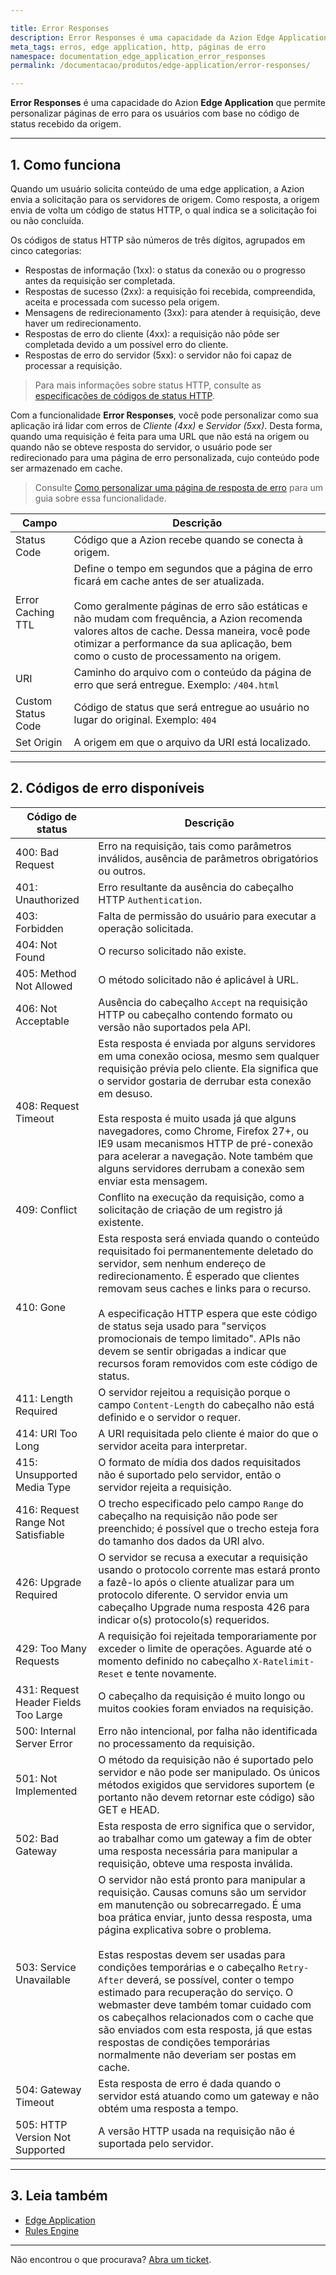 ```yaml
---

title: Error Responses
description: Error Responses é uma capacidade da Azion Edge Application que permite personalizar páginas de erro para os usuários com base no código de status recebido da origem.
meta_tags: erros, edge application, http, páginas de erro
namespace: documentation_edge_application_error_responses
permalink: /documentacao/produtos/edge-application/error-responses/

---
```


**Error Responses** é uma capacidade do Azion **Edge Application** que permite personalizar páginas de erro para os usuários com base no código de status recebido da origem.

---

## 1. Como funciona

Quando um usuário solicita conteúdo de uma edge application, a Azion envia a solicitação para os servidores de origem. Como resposta, a origem envia de volta um código de status HTTP, o qual indica se a solicitação foi ou não concluída.

Os códigos de status HTTP são números de três dígitos, agrupados em cinco categorias:

- Respostas de informação (1xx): o status da conexão ou o progresso antes da requisição ser completada.
- Respostas de sucesso (2xx): a requisição foi recebida, compreendida, aceita e processada com sucesso pela origem.
- Mensagens de redirecionamento (3xx): para atender à requisição, deve haver um redirecionamento.
- Respostas de erro do cliente (4xx): a requisição não pôde ser completada devido a um possível erro do cliente.
- Respostas de erro do servidor (5xx): o servidor não foi capaz de processar a requisição.

> Para mais informações sobre status HTTP, consulte as [especificações de códigos de status HTTP](https://httpwg.org/specs/rfc9110.html#overview.of.status.codes).

Com a funcionalidade **Error Responses**, você pode personalizar como sua aplicação irá lidar com erros de *Cliente (4xx)* e *Servidor (5xx)*. Desta forma, quando uma requisição é feita para uma URL que não está na origem ou quando não se obteve resposta do servidor, o usuário pode ser redirecionado para uma página de erro personalizada, cujo conteúdo pode ser armazenado em cache.

> Consulte [Como personalizar uma página de resposta de erro](/pt-br/documentacao/produtos/guias/personalizar-pagina-resposta-erro/) para um guia sobre essa funcionalidade.

| Campo | Descrição |
| --- | --- |
| Status Code | Código que a Azion recebe quando se conecta à origem. |
| Error Caching TTL | Define o tempo em segundos que a página de erro ficará em cache antes de ser atualizada.<br /><br />Como geralmente páginas de erro são estáticas e não mudam com frequência, a Azion recomenda valores altos de cache. Dessa maneira, você pode otimizar a performance da sua aplicação, bem como o custo de processamento na origem. |
| URI | Caminho do arquivo com o conteúdo da página de erro que será entregue. Exemplo: `/404.html` |
| Custom Status Code | Código de status que será entregue ao usuário no lugar do original. Exemplo: `404` |
| Set Origin | A origem em que o arquivo da URI está localizado. |

---

## 2. Códigos de erro disponíveis

| Código de status | Descrição |
| --- | --- |
| 400: Bad Request | Erro na requisição, tais como parâmetros inválidos, ausência de parâmetros obrigatórios ou outros. |
| 401: Unauthorized | Erro resultante da ausência do cabeçalho HTTP `Authentication`. |
| 403: Forbidden | Falta de permissão do usuário para executar a operação solicitada. |
| 404: Not Found | O recurso solicitado não existe. |
| 405: Method Not Allowed | O método solicitado não é aplicável à URL. |
| 406: Not Acceptable | Ausência do cabeçalho `Accept` na requisição HTTP ou cabeçalho contendo formato ou versão não suportados pela API. |
| 408: Request Timeout | Esta resposta é enviada por alguns servidores em uma conexão ociosa, mesmo sem qualquer requisição prévia pelo cliente. Ela significa que o servidor gostaria de derrubar esta conexão em desuso.<br /><br />Esta resposta é muito usada já que alguns navegadores, como Chrome, Firefox 27+, ou IE9 usam mecanismos HTTP de pré-conexão para acelerar a navegação. Note também que alguns servidores derrubam a conexão sem enviar esta mensagem. |
| 409: Conflict | Conflito na execução da requisição, como a solicitação de criação de um registro já existente. |
| 410: Gone | Esta resposta será enviada quando o conteúdo requisitado foi permanentemente deletado do servidor, sem nenhum endereço de redirecionamento. É esperado que clientes removam seus caches e links para o recurso.<br /><br />A especificação HTTP espera que este código de status seja usado para "serviços promocionais de tempo limitado". APIs não devem se sentir obrigadas a indicar que recursos foram removidos com este código de status. |
| 411: Length Required | O servidor rejeitou a requisição porque o campo `Content-Length` do cabeçalho não está definido e o servidor o requer. |
| 414: URI Too Long | A URI requisitada pelo cliente é maior do que o servidor aceita para interpretar. |
| 415: Unsupported Media Type | O formato de mídia dos dados requisitados não é suportado pelo servidor, então o servidor rejeita a requisição. |
| 416: Request Range Not Satisfiable | O trecho especificado pelo campo `Range` do cabeçalho na requisição não pode ser preenchido; é possível que o trecho esteja fora do tamanho dos dados da URI alvo. |
| 426: Upgrade Required | O servidor se recusa a executar a requisição usando o protocolo corrente mas estará pronto a fazê-lo após o cliente atualizar para um protocolo diferente. O servidor envia um cabeçalho Upgrade numa resposta 426 para indicar o(s) protocolo(s) requeridos. |
| 429: Too Many Requests | A requisição foi rejeitada temporariamente por exceder o limite de operações. Aguarde até o momento definido no cabeçalho `X-Ratelimit-Reset` e tente novamente. |
| 431: Request Header Fields Too Large | O cabeçalho da requisição é muito longo ou muitos cookies foram enviados na requisição. |
| 500: Internal Server Error | Erro não intencional, por falha não identificada no processamento da requisição. |
| 501: Not Implemented | O método da requisição não é suportado pelo servidor e não pode ser manipulado. Os únicos métodos exigidos que servidores suportem (e portanto não devem retornar este código) são GET e HEAD. |
| 502: Bad Gateway | Esta resposta de erro significa que o servidor, ao trabalhar como um gateway a fim de obter uma resposta necessária para manipular a requisição, obteve uma resposta inválida. |
| 503: Service Unavailable | O servidor não está pronto para manipular a requisição. Causas comuns são um servidor em manutenção ou sobrecarregado. É uma boa prática enviar, junto dessa resposta, uma página explicativa sobre o problema.<br /><br />Estas respostas devem ser usadas para condições temporárias e o cabeçalho `Retry-After` deverá, se possível, conter o tempo estimado para recuperação do serviço. O webmaster deve também tomar cuidado com os cabeçalhos relacionados com o cache que são enviados com esta resposta, já que estas respostas de condições temporárias normalmente não deveriam ser postas em cache. |
| 504: Gateway Timeout | Esta resposta de erro é dada quando o servidor está atuando como um gateway e não obtém uma resposta a tempo. |
| 505: HTTP Version Not Supported | A versão HTTP usada na requisição não é suportada pelo servidor. |

---

## 3. Leia também

- [Edge Application](/pt-br/documentacao/produtos/edge-application/)
- [Rules Engine](/pt-br/documentacao/produtos/edge-application/rules-engine/)

---

Não encontrou o que procurava? [Abra um ticket](https://tickets.azion.com/pt-BR/support/login/).
